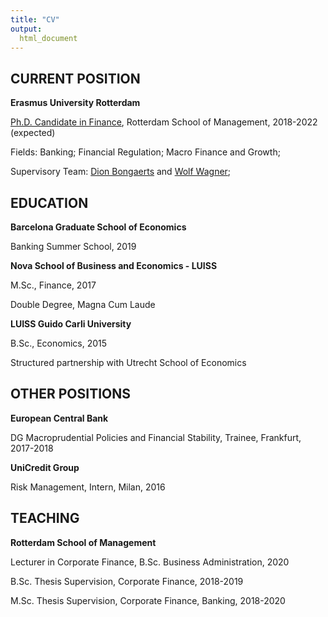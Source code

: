 ```yaml
---
title: "CV"
output:
  html_document
---
```

## CURRENT POSITION

**Erasmus University Rotterdam**

[Ph.D. Candidate in Finance](https://www.erim.eur.nl/people/francesco-mazzola/), Rotterdam School of Management, 2018-2022 (expected)

Fields: Banking; Financial Regulation; Macro Finance and Growth;

Supervisory Team: [Dion Bongaerts](https://www.rsm.nl/people/dion-bongaerts/) and [Wolf Wagner](http://wolfwagner.de/);

## EDUCATION

**Barcelona Graduate School of Economics**

Banking Summer School, 2019

**Nova School of Business and Economics - LUISS**

M.Sc., Finance, 2017

Double Degree, Magna Cum Laude

**LUISS Guido Carli University**

B.Sc., Economics, 2015

Structured partnership with Utrecht School of Economics

## OTHER POSITIONS

**European Central Bank**

DG Macroprudential Policies and Financial Stability, Trainee, Frankfurt, 2017-2018

**UniCredit Group**

Risk Management, Intern, Milan, 2016

## TEACHING

**Rotterdam School of Management**

Lecturer in Corporate Finance, B.Sc. Business Administration, 2020

B.Sc. Thesis Supervision, Corporate Finance, 2018-2019

M.Sc. Thesis Supervision, Corporate Finance, Banking, 2018-2020

